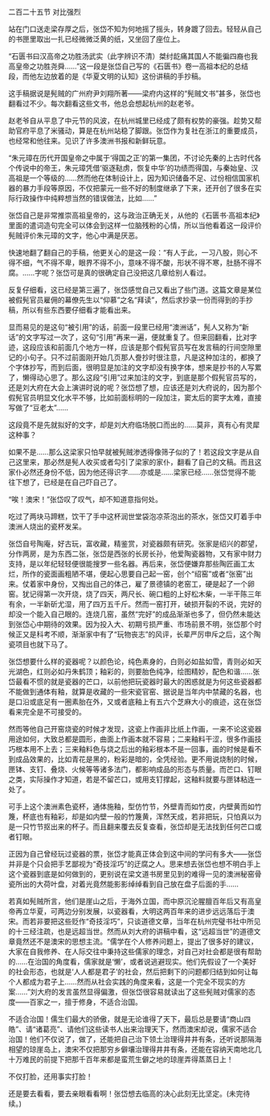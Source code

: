 

二百二十五节 对比强烈

站在门口送走梁存厚之后，张岱不知为何地摇了摇头，转身踱了回去。轻轻从自己的书匣里取出一扎已经微微泛黄的纸，又坐回了座位上。

“石匮书曰汉高帝之功胜汤武实（此字辨识不清）桀纣龁痛其国人不能徧四裔也我高皇帝之功胜尧舜……”这一段是张岱自己写的《石匮书》卷一高祖本纪的总结段，而他左边放着的是《华夏文明的认知》这份讲稿的手抄稿。

这手稿据说是髡贼的广州府尹刘翔所著――梁府内这样的“髡贼文书”甚多，张岱也翻看过不少。每次翻看这些文书，他总会想起杭州的赵老爷。

赵老爷自从平息了中元节的风波，在杭州城里已经成了颇有权势的豪强。趁势又帮助官府平息了米骚动，算是在杭州站稳了脚跟。张岱作为复社在浙江的重要成员，也经常和他往来。见识了许多澳洲书报和新鲜玩意。

“朱元璋在历代开国皇帝之中属于‘得国之正’的第一集团，不讨论先秦的上古时代各个传说中的帝王，朱元璋凭借‘驱逐鞑虏，恢复中华’的功绩而得国，与秦始皇、汉高祖是一个等级的……然而他在体制设计上，因为知识储备不足、过份相信国家机器的暴力手段等原因，不仅把蒙元一些不好的制度继承了下来，还开创了很多在实际行政操作中纯粹想当然的错误做法，比如……”

张岱自己是非常推崇高祖皇帝的，这与政治正确无关，从他的《石匮书·高祖本纪》里面的遣词造句完全可以体会到这样一位脑残粉的心情，所以当他看着这一段评价髡贼评价朱元璋的文字，他心中满是厌恶。

快速地翻了翻自己的手稿，他更关心的是这一段：“有人于此，一习八股，则心不得不细，气不得不卑，眼界不得不小，意味不得不酸，形状不得不寒，肚肠不得不腐。……字呢？张岱可是真的很确定自己没把这几章给别人看过。

反复仔细看，这已经是第三遍了，张岱感觉自己又看出了些门道。这篇文章是某位被假髡官员雇佣的幕僚先生以“仰慕”之名“拜读”，然后求抄录一份而得到的手抄稿，所以有些东西要仔细看才能看出来。

显而易见的是这句“被引用”的话，前面一段里已经用“澳洲话”，髡人又称为“新话”的文字写过一次了，这句“引用”再来一遍，便就重复了。但来回翻看，比对字迹，这段应该和前面几个地方一样，应该是那个假髡官员写在发言稿的行间空隙里记的小句子。只不过前面刚开始几页那人誊抄时很注意，凡是这种加注的，都换了个字体抄写，而到后面，很明显是加注的文字却没有换字体，想来是抄书的人写累了，懒得动心思了。那么这段“引用”过来加注的文字，到底是那个假髡官员写的，还是刘大府在大会上演讲时说的呢？张岱想了想，应该还是刘大府说的，因为那个假髡官员明显文化水平不够，比如前面标明的一段加注，窦太后的窦字太难，直接写做了“豆老太”……

这段竟不是先就拟好的文字，却是刘大府临场脱口而出的……莫非，真有心有灵犀这种事？

如果不是……那么这梁家只怕早就被髡贼渗透得像筛子似的了！若这段文字是从自己这里来，那必然是髡人收买或者勾引了梁家的家仆，翻看了自己的文稿。而且这家仆必然还身份不低，因为他还得识字……亦或是……梁家已经……张岱觉得不能往下想了，已经是在自己吓自己了。

“唉！澳宋！”张岱叹了叹气，却不知道意指何处。

吃过了两块马蹄糕，饮干了手中这杯润世堂袋泡凉茶泡出的茶水，张岱又盯着手中澳洲人烧出的瓷杯发呆。

张岱自号陶庵，好古玩，富收藏，精鉴赏，对瓷器颇有研究。张家是绍兴的郡望，分作两房，是为东西二张，张岱是西张的长房长孙，他爱陶瓷器物，又有家中财力支持，是以年纪轻轻便很能搜罗一些名器。再后来，张岱便嫌弃那些陶匠画工太烂，所作的瓷面画粗陋不堪，便起心思要自己起一窑，创个“绍窑”或者“张窑”出来。仗着家中身份，又掏出自己的体己，雇了景德镇的老窑工，硬是起了一个卵窑。犹记得第一次开烧，烧了四天，两尺长、碗口粗的上好松木柴，一半干陈三年有余，一半新斫尤湿，用了四万五千斤。然而一窑打开，破损开裂的不说，完好的却没一个能入自己眼的。连烧几窑，虽然“完好”的成品渐渐也多了，但仍然未能达到张岱心中期待的效果。因为投入大、初期亏损严重、市场前景不明，张岱那个时候正又是科考不顺，渐渐家中有了“玩物丧志”的风评，长辈严厉申斥之后，这个陶瓷项目也就下马了。

张岱想要什么样的瓷器呢？以颜色论，纯色素身的，白则必如盐如雪，青则必如天光湖色，红则必如丹朱鹤顶；釉彩的，则要胎色纯净，绘图精妙，配色和谐……张岱最看不惯的就是瓷器的芒口，以前他把玩瓷器时最大的困惑就是为何这些瓷器都不能做到通体有釉，就算是收藏的一些宋瓷官窑、据说是当年内中禁藏的名器，也是口沿或底足有一圈素胎在外，又或者底釉上有五六个芝麻大小的痕迹，这在张岱看来完全是不可接受的。

然而等他自己开窑烧瓷的时候才发现，这瓷上作画非比纸上作画，一来不论这瓷器用途如何，大致总都是圆形，曲面上作画本就不容易；二来釉料干涩，很多作画技巧根本用不上去；三来釉料色与烧之后出的釉彩根本不是一回事，画的时候是看不到成品效果的，比如青花是黑的，粉彩是暗的，全凭经验。更不用说烧制的时候，匣钵、支钉、叠烧、火候等等诸多法门，都影响成品的形态与质量。而芒口、钉眼之类，实际操作才知道，若是不留芒口，或用支钉撑起，这釉料就要与匣钵粘连一处了。

可手上这个澳洲素色瓷杯，通体施釉，型仿竹节，外壁青而如竹皮，内壁黄而如竹篾，杯底也有釉彩，却是如内壁一般的竹篾黄，浑然天成，若非把玩，只怕真以为是一只竹节抠出来的杯子。而且翻来覆去反复查看，张岱却是无法找到任何芒口或者钉眼。

正因为自己曾经玩过瓷器的票，张岱才能真正体会到这中间的学问有多大――张岱并非是个只会把手艺鄙视为“奇技淫巧”的迂腐之人。思来想去张岱也想不明白手上这个瓷器到底是如何做到的，更别说在梁文道书房里见到的难得一见的澳洲秘窑骨瓷所出的大荷叶盘，对着光竟然能影影绰绰看到自己放在盘子后面的手……

若真如髡贼所言，他们是崖山之后，于海外立国，而中原沉沦腥膻百年后又有高皇帝再立华夏，可两边分别发展，以瓷器看，大明这两百年来的进步远远落后于澳宋。而若非要把这些贬作“奇技淫巧”，只谈道德文章，当年在杭州完璧书社中所见的十三经注疏，也是远超当世。然而从刘大府的讲稿中看，这“远超当世”的道德文章竟然还不是澳宋的思想主流。“儒学在个人修养问题上，提出了很多好的建议，大家在自我修养、在人际交往中秉持这些儒家的理念，对自己对社会都是很有帮助的……在治国的角度看，儒家就是‘懒’，或者说逃避现实。他们先假设了一个美好的社会形态，也就是‘人人都是君子’的社会，然后把剩下的问题都归结到如何让每个人都成为君子上……然而从社会实践的角度来看，这是一个完全不现实的方案……”刘大府的发言虽然显得偏激，但张岱很容易就读出了这些髡贼对儒家的态度——百家之一，擅于修身，不适合治国。

不适合治国！儒生们最大的骄傲，就是无论谁得了天下，最后总是要请“商山四皓”、请“诸葛亮”、请他们这些读书人出来治理天下，然而澳宋却说，儒家不适合治国！他们不仅说了，做了，还能把自己治下领土治理得井井有条，还听说那隔海相望的琼崖岛上，澳宋不仅把那穷乡僻壤治理得井井有条，还能在容纳天南地北几十万难民的前提下把那千百年来都是蛮荒生僻之地的琼崖弄得蒸蒸日上！

不仅打脸，还用事实打脸！

还是要去看看，要去亲眼看看啊！张岱想去临高的决心此刻无比坚定。(未完待续。)

